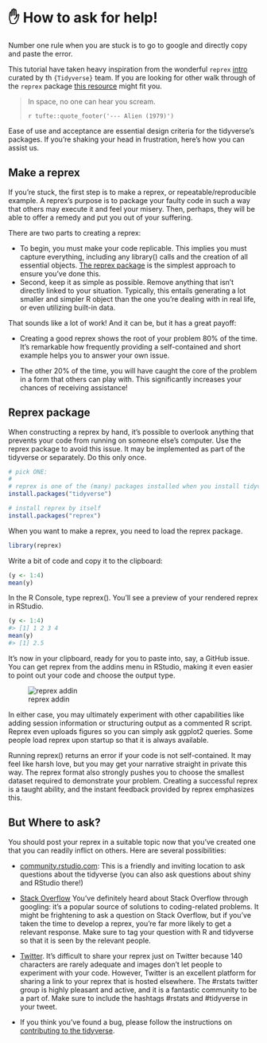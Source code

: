 # ✋  How to ask for  help!

Number one rule when you are stuck is to go to google and directly copy and paste the error.

This tutorial have taken heavy inspiration from the wonderful `reprex` [intro](https://www.tidyverse.org/help/) curated by th `{Tidyverse}` team. If you are looking for other walk through of the `reprex` package [this resource](https://reprex.tidyverse.org/articles/magic-reprex.html) might fit you.

> In space, no one can hear you scream.
>
> `r tufte::quote_footer('--- Alien (1979)')`

Ease of use and acceptance are essential design criteria for the tidyverse's packages. If you're shaking your head in frustration, here's how you can assist us.

## Make a reprex

If you're stuck, the first step is to make a reprex, or repeatable/reproducible example. A reprex's purpose is to package your faulty code in such a way that others may execute it and feel your misery. Then, perhaps, they will be able to offer a remedy and put you out of your suffering.

There are two parts to creating a reprex:

- To begin, you must make your code replicable. This implies you must capture everything, including any library() calls and the creation of all essential objects. [The reprex package](#reprex-pkg) is the simplest approach to ensure you've done this.
- Second, keep it as simple as possible. Remove anything that isn't directly linked to your situation. Typically, this entails generating a lot smaller and simpler R object than the one you're dealing with in real life, or even utilizing built-in data.

That sounds like a lot of work! And it can be, but it has a great payoff:

- Creating a good reprex shows the root of your problem 80% of the time. It's remarkable how frequently providing a self-contained and short example helps you to answer your own issue.

- The other 20% of the time, you will have caught the core of the problem in a form that others can play with. This significantly increases your chances of receiving assistance!


## Reprex package {#reprex-pkg}

When constructing a reprex by hand, it's possible to overlook anything that prevents your code from running on someone else's computer. Use the reprex package to avoid this issue. It may be implemented as part of the tidyverse or separately. Do this only once.

```r

# pick ONE:
# 
# reprex is one of the (many) packages installed when you install tidyverse
install.packages("tidyverse")

# install reprex by itself
install.packages("reprex")

```

When you want to make a reprex, you need to load the reprex package.

```r
library(reprex)
```

Write a bit of code and copy it to the clipboard:


```r
(y <- 1:4)
mean(y)
```

In the R Console, type reprex(). You'll see a preview of your rendered reprex in RStudio.

```r
(y <- 1:4)
#> [1] 1 2 3 4
mean(y)
#> [1] 2.5

```

It's now in your clipboard, ready for you to paste into, say, a GitHub issue. You can get reprex from the addins menu in RStudio, making it even easier to point out your code and choose the output type.

![reprex addin](images/reprex-addins-menu.png)


In either case, you may ultimately experiment with other capabilities like adding session information or structuring output as a commented R script. Reprex even uploads figures so you can simply ask ggplot2 queries. Some people load reprex upon startup so that it is always available.

Running reprex() returns an error if your code is not self-contained. It may feel like harsh love, but you may get your narrative straight in private this way. The reprex format also strongly pushes you to choose the smallest dataset required to demonstrate your problem. Creating a successful reprex is a taught ability, and the instant feedback provided by reprex emphasizes this.

## But Where to ask?

You should post your reprex in a suitable topic now that you've created one that you can readily inflict on others. Here are several possibilities:

- [community.rstudio.com](https://community.rstudio.com/): This is a friendly and inviting location to ask questions about the tidyverse (you can also ask questions about shiny and RStudio there!)

- [Stack Overflow](https://stackoverflow.com/) You've definitely heard about Stack Overflow through googling: it's a popular source of solutions to coding-related problems. It might be frightening to ask a question on Stack Overflow, but if you've taken the time to develop a reprex, you're far more likely to get a relevant response. Make sure to tag your question with R and tidyverse so that it is seen by the relevant people.

- [Twitter](https://twitter.com/home). It's difficult to share your reprex just on Twitter because 140 characters are rarely adequate and images don't let people to experiment with your code. However, Twitter is an excellent platform for sharing a link to your reprex that is hosted elsewhere. The #rstats twitter group is highly pleasant and active, and it is a fantastic community to be a part of. Make sure to include the hashtags #rstats and #tidyverse in your tweet.

- If you think you’ve found a bug, please follow the instructions on [contributing to the tidyverse](https://www.tidyverse.org/contribute/#issues).





